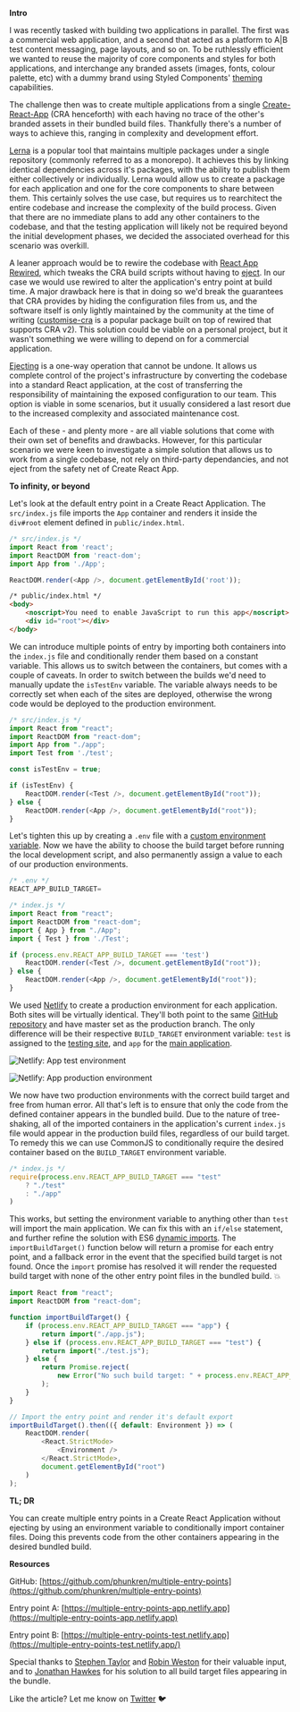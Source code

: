 
**Intro**


I was recently tasked with building two applications in parallel. The first was a commercial web application, and a second that acted as a platform to A|B test content messaging, page layouts, and so on. To be ruthlessly efficient we wanted to reuse the majority of core components and styles for both applications, and interchange any branded assets (images, fonts, colour palette, etc) with a dummy brand using Styled Components' [theming](https://styled-components.com/docs/advanced#theming) capabilities. 


The challenge then was to create multiple applications from a single [Create-React-App](https://github.com/facebook/create-react-app) (CRA henceforth) with each having no trace of the other's branded assets in their bundled build files. Thankfully there's a number of ways to achieve this, ranging in complexity and development effort. 


[Lerna](https://github.com/lerna/lerna) is a popular tool that maintains multiple packages under a single repository (commonly referred to as a monorepo). It achieves this by linking identical dependencies across it's packages, with the ability to publish them either collectively or individually. Lerna would allow us to create a package for each application and one for the core components to share between them. This certainly solves the use case, but requires us to rearchitect the entire codebase and increase the complexity of the build process. Given that there are no immediate plans to add any other containers to the codebase, and that the testing application will likely not be required beyond the initial development phases, we decided the associated overhead for this scenario was overkill. 


A leaner approach would be to rewire the codebase with [React App Rewired](https://github.com/timarney/react-app-rewired), which tweaks the CRA build scripts without having to [eject](https://www.notion.so/phunkren/Multiple-entry-points-in-Create-React-App-without-ejecting-8b9f99a040c04225b4f5f2c19022420b#b2e9e1ca8a0f4141bc0992918bae2a92). In our case we would use rewired to alter the application's entry point at build time. A major drawback here is that in doing so we'd break the guarantees that CRA provides by hiding the configuration files from us, and the software itself is only lightly maintained by the community at the time of writing ([customise-cra](https://github.com/arackaf/customize-cra) is a popular package built on top of rewired that supports CRA v2). This solution could be viable on a personal project, but it wasn't something we were willing to depend on for a commercial application.


[Ejecting](https://create-react-app.dev/docs/available-scripts/#npm-run-eject) is a one-way operation that cannot be undone. It allows us complete control of the project's infrastructure by converting the codebase into a standard React application, at the cost of transferring the responsibility of maintaining the exposed configuration to our team. This option is viable in some scenarios, but it usually considered a last resort due to the increased complexity and associated maintenance cost.


Each of these - and plenty more - are all viable solutions that come with their own set of benefits and drawbacks. However, for this particular scenario we were keen to investigate a simple solution that allows us to work from a single codebase, not rely on third-party dependancies, and not eject from the safety net of Create React App.


**To infinity, or beyond**


Let's look at the default entry point in a Create React Application. The `src/index.js` file imports the `App` container and renders it inside the `div#root` element defined in `public/index.html`. 


```javascript
/* src/index.js */
import React from 'react';
import ReactDOM from 'react-dom';
import App from './App';

ReactDOM.render(<App />, document.getElementById('root'));
```


```html
/* public/index.html */
<body>
    <noscript>You need to enable JavaScript to run this app</noscript>
    <div id="root"></div>
</body>
```


We can introduce multiple points of entry by importing both containers into the `index.js` file and conditionally render them based on a constant variable. This allows us to switch between the containers, but comes with a couple of caveats. In order to switch between the builds we'd need to manually update the `isTestEnv` variable. The variable always needs to be correctly set when each of the sites are deployed, otherwise the wrong code would be deployed to the production environment.


```javascript
/* src/index.js */
import React from "react";
import ReactDOM from "react-dom";
import App from "./app";
import Test from './test';

const isTestEnv = true;

if (isTestEnv) {
    ReactDOM.render(<Test />, document.getElementById("root"));
} else {
    ReactDOM.render(<App />, document.getElementById("root"));
}
```


Let's tighten this up by creating a `.env` file with a [custom environment variable](https://create-react-app.dev/docs/adding-custom-environment-variables/). Now we have the ability to choose the build target before running the local development script, and also permanently assign a value to each of our production environments. 


```javascript
/* .env */
REACT_APP_BUILD_TARGET=
```


```javascript
/* index.js */
import React from "react";
import ReactDOM from "react-dom";
import { App } from "./App";
import { Test } from './Test'; 

if (process.env.REACT_APP_BUILD_TARGET === 'test')
    ReactDOM.render(<Test />, document.getElementById("root"));
} else {
    ReactDOM.render(<App />, document.getElementById("root"));
}
```


We used [Netlify](https://www.netlify.com/) to create a production environment for each application. Both sites will be virtually identical. They'll both point to the same [GitHub repository](https://github.com/phunkren/multiple-entry-points) and have master set as the production branch. The only difference will be their respective `BUILD_TARGET` environment variable: `test` is assigned to the [testing site](https://multiple-entry-points-test.netlify.app/), and `app` for the [main application](https://multiple-entry-points-app.netlify.app/).


![Netlify: App test environment](https://i.imgur.com/gG0sGVc.jpg)


![Netlify: App production environment](https://i.imgur.com/QL3KX14.jpg)


We now have two production environments with the correct build target and free from human error. All that's left is to ensure that only the code from the defined container appears in the bundled build. Due to the nature of tree-shaking, all of the imported containers in the application's current `index.js` file would appear in the production build files, regardless of our build target. To remedy this we can use CommonJS to conditionally require the desired container based on the `BUILD_TARGET` environment variable.


```javascript
/* index.js */
require(process.env.REACT_APP_BUILD_TARGET === "test" 
    ? "./test" 
    : "./app"
)
```


This works, but setting the environment variable to anything other than `test` will import the main application. We can fix this with an `if/else` statement, and further refine the solution with ES6 [dynamic imports](https://developer.mozilla.org/en-US/docs/Web/JavaScript/Reference/Statements/import#Dynamic_Imports). The `importBuildTarget()` function below will return a promise for each entry point, and a fallback error in the event that the specified build target is not found. Once the `import` promise has resolved it will render the requested build target with none of the other entry point files in the bundled build. 💥


```javascript
import React from "react";
import ReactDOM from "react-dom";

function importBuildTarget() {
    if (process.env.REACT_APP_BUILD_TARGET === "app") {
        return import("./app.js");
    } else if (process.env.REACT_APP_BUILD_TARGET === "test") {
        return import("./test.js");
    } else {
        return Promise.reject(
            new Error("No such build target: " + process.env.REACT_APP_BUILD_TARGET)
        );
    }
}

// Import the entry point and render it's default export
importBuildTarget().then(({ default: Environment }) => (
    ReactDOM.render(
        <React.StrictMode>
            <Environment />
        </React.StrictMode>,
        document.getElementById("root")
    )
);
```


**TL; DR**


You can create multiple entry points in a Create React Application without ejecting by using an environment variable to conditionally import container files. Doing this prevents code from the other containers appearing in the desired bundled build.


**Resources**


GitHub: [https://github.com/phunkren/multiple-entry-points](https://github.com/phunkren/multiple-entry-points)


Entry point A: [https://multiple-entry-points-app.netlify.app](https://multiple-entry-points-app.netlify.app) 


Entry point B: [https://multiple-entry-points-test.netlify.app](https://multiple-entry-points-test.netlify.app/)


Special thanks to [Stephen Taylor](https://twitter.com/meandmycode) and [Robin Weston](https://twitter.com/robinweston) for their valuable input, and to [Jonathan Hawkes](https://twitter.com/jonathanhawkes) for his solution to all build target files appearing in the bundle.


Like the article? Let me know on [Twitter](https://twitter.com/phunkren) 🐦

